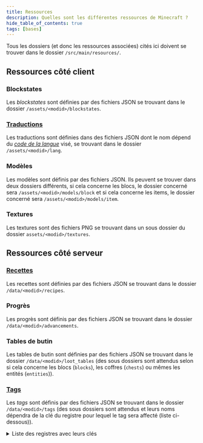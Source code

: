 ```yaml
---
title: Ressources
description: Quelles sont les différentes ressources de Minecraft ?
hide_table_of_contents: true
tags: [bases]
---
```


Tous les dossiers (et donc les ressources associées) cités ici doivent se trouver dans le dossier `/src/main/resources/`.

## Ressources côté client

### Blockstates

Les _blockstates_ sont définies par des fichiers JSON se trouvant dans le dossier `/assets/<modid>/blockstates`.

### [Traductions](lang)

Les traductions sont définies dans des fichiers JSON dont le nom dépend du [_code de la langue_](https://minecraft.fandom.com/wiki/Language) visé, se trouvant dans le dossier `/assets/<modid>/lang`.

### Modèles

Les modèles sont définis par des fichiers JSON.
Ils peuvent se trouver dans deux dossiers différents, si cela concerne les blocs, le dossier concerné sera `/assets/<modid>/models/block` et si cela concerne les items, le dossier concerné sera `/assets/<modid>/models/item`.

### Textures

Les textures sont des fichiers PNG se trouvant dans un sous dossier du dossier `assets/<modid>/textures`.

## Ressources côté serveur

### [Recettes](recipe)

Les recettes sont définies par des fichiers JSON se trouvant dans le dossier `/data/<modid>/recipes`.

### Progrès

Les progrès sont définis par des fichiers JSON se trouvant dans le dossier `/data/<modid>/advancements`.

### Tables de butin

Les tables de butin sont définies par des fichiers JSON se trouvant dans le dossier `/data/<modid>/loot_tables` (des sous dossiers sont attendus selon si cela concerne les blocs (`blocks`), les coffres (`chests`) ou mêmes les entités (`entities`)).

### [Tags](tags)

Les _tags_ sont définis par des fichiers JSON se trouvant dans le dossier `/data/<modid>/tags` (des sous dossiers sont attendus et leurs noms dépendra de la clé du registre pour lequel le tag sera affecté (liste ci-dessous)).

<details>

<summary>Liste des registres avec leurs clés</summary>

| Registre                               | Clé                                    |
|----------------------------------------|----------------------------------------|
| `SOUND_EVENT_REGISTRY`                 | `sound_event`                          |
| `FLUID_REGISTRY`                       | `fluid`                                |
| `MOB_EFFECT_REGISTRY`                  | `mob_effect`                           |
| `BLOCK_REGISTRY`                       | `block`                                |
| `ENCHANTMENT_REGISTRY`                 | `enchantment`                          |
| `ENTITY_TYPE_REGISTRY`                 | `entity_type`                          |
| `ITEM_REGISTRY`                        | `item`                                 |
| `POTION_REGISTRY`                      | `potion`                               |
| `PARTICLE_TYPE_REGISTRY`               | `particle_type`                        |
| `BLOCK_ENTITY_TYPE_REGISTRY`           | `block_entity_type`                    |
| `PAINTING_VARIANT_REGISTRY`            | `painting_variant`                     |
| `CUSTOM_STAT_REGISTRY`                 | `custom_stat`                          |
| `CHUNK_STATUS_REGISTRY`                | `chunk_status`                         |
| `RULE_TEST_REGISTRY`                   | `rule_test`                            |
| `POS_RULE_TEST_REGISTRY`               | `pos_rule_test`                        |
| `MENU_REGISTRY`                        | `menu`                                 |
| `RECIPE_TYPE_REGISTRY`                 | `recipe_type`                          |
| `RECIPE_SERIALIZER_REGISTRY`           | `recipe_serializer`                    |
| `ATTRIBUTE_REGISTRY`                   | `attribute`                            |
| `GAME_EVENT_REGISTRY`                  | `game_event`                           |
| `POSITION_SOURCE_TYPE_REGISTRY`        | `position_source_type`                 |
| `STAT_TYPE_REGISTRY`                   | `stat_type`                            |
| `VILLAGER_TYPE_REGISTRY`               | `villager_type`                        |
| `VILLAGER_PROFESSION_REGISTRY`         | `villager_profession`                  |
| `POINT_OF_INTEREST_TYPE_REGISTRY`      | `point_of_interest_type`               |
| `MEMORY_MODULE_TYPE_REGISTRY`          | `memory_module_type`                   |
| `SENSOR_TYPE_REGISTRY`                 | `sensor_type`                          |
| `SCHEDULE_REGISTRY`                    | `schedule`                             |
| `ACTIVITY_REGISTRY`                    | `activity`                             |
| `LOOT_ENTRY_REGISTRY`                  | `loot_pool_entry_type`                 |
| `LOOT_FUNCTION_REGISTRY`               | `loot_function_type`                   |
| `LOOT_ITEM_REGISTRY`                   | `loot_condition_type`                  |
| `LOOT_NUMBER_PROVIDER_REGISTRY`        | `loot_number_provider_type`            |
| `LOOT_NBT_PROVIDER_REGISTRY`           | `loot_nbt_provider_type`               |
| `LOOT_SCORE_PROVIDER_REGISTRY`         | `loot_score_provider_type`             |
| `DIMENSION_TYPE_REGISTRY`              | `dimension_type`                       |
| `COMMAND_ARGUMENT_TYPE_REGISTRY`       | `command_argument_type`                |
| `DIMENSION_TYPE_REGISTRY`              | `dimension_type`                       |
| `DIMENSION_REGISTRY`                   | `dimension`                            |
| `LEVEL_STEM_REGISTRY`                  | `dimension`                            |
| `FLOAT_PROVIDER_TYPE_REGISTRY`         | `float_provider_type`                  |
| `INT_PROVIDER_TYPE_REGISTRY`           | `int_provider_type`                    |
| `HEIGHT_PROVIDER_TYPE_REGISTRY`        | `height_provider_type`                 |
| `BLOCK_PREDICATE_TYPE_REGISTRY`        | `block_predicate_type`                 |
| `NOISE_GENERATOR_SETTINGS_REGISTRY`    | `worldgen/noise_settings`              |
| `CONFIGURED_CARVER_REGISTRY`           | `worldgen/configured_carver`           |
| `CONFIGURED_FEATURE_REGISTRY`          | `worldgen/configured_feature`          |
| `PLACED_FEATURE_REGISTRY`              | `worldgen/placed_feature`              |
| `STRUCTURE_REGISTRY`                   | `worldgen/structure`                   |
| `STRUCTURE_SET_REGISTRY`               | `worldgen/structure_set`               |
| `PROCESSOR_LIST_REGISTRY`              | `worldgen/processor_list`              |
| `TEMPLATE_POOL_REGISTRY`               | `worldgen/template_pool`               |
| `BIOME_REGISTRY`                       | `worldgen/biome`                       |
| `NOISE_REGISTRY`                       | `worldgen/noise`                       |
| `DENSITY_FUNCTION_REGISTRY`            | `worldgen/density_function`            |
| `WORLD_PRESET_REGISTRY`                | `worldgen/world_preset`                |
| `FLAT_LEVEL_GENERATOR_PRESET_REGISTRY` | `worldgen/flat_level_generator_preset` |
| `CARVER_REGISTRY`                      | `worldgen/carver`                      |
| `FEATURE_REGISTRY`                     | `worldgen/feature`                     |
| `STRUCTURE_PLACEMENT_TYPE_REGISTRY`    | `worldgen/structure_placement`         |
| `STRUCTURE_PIECE_REGISTRY`             | `worldgen/structure_piece`             |
| `STRUCTURE_TYPE_REGISTRY`              | `worldgen/structure_type`              |
| `PLACEMENT_MODIFIER_REGISTRY`          | `worldgen/placement_modifier_type`     |
| `BLOCK_STATE_PROVIDER_TYPE_REGISTRY`   | `worldgen/block_state_provider_type`   |
| `FOLIAGE_PLACER_TYPE_REGISTRY`         | `worldgen/foliage_placer_type`         |
| `TRUNK_PLACER_TYPE_REGISTRY`           | `worldgen/trunk_placer_type`           |
| `TREE_DECORATOR_TYPE_REGISTRY`         | `worldgen/tree_decorator_type`         |
| `ROOT_PLACER_TYPE_REGISTRY`            | `worldgen/root_placer_type`            |
| `FEATURE_SIZE_TYPE_REGISTRY`           | `worldgen/feature_size_type`           |
| `BIOME_SOURCE_REGISTRY`                | `worldgen/biome_source`                |
| `CHUNK_GENERATOR_REGISTRY`             | `worldgen/chunk_generator`             |
| `CONDITION_REGISTRY`                   | `worldgen/material_condition`          |
| `RULE_REGISTRY`                        | `worldgen/material_rule`               |
| `DENSITY_FUNCTION_TYPE_REGISTRY`       | `worldgen/density_function_type`       |
| `STRUCTURE_PROCESSOR_REGISTRY`         | `worldgen/structure_processor`         |
| `STRUCTURE_POOL_ELEMENT_REGISTRY`      | `worldgen/structure_pool_element`      |
| `CHAT_TYPE_REGISTRY`                   | `chat_type`                            |
| `CAT_VARIANT_REGISTRY`                 | `cat_variant`                          |
| `FROG_VARIANT_REGISTRY`                | `frog_variant`                         |
| `BANNER_PATTERN_REGISTRY`              | `banner_pattern`                       |
| `INSTRUMENT_REGISTRY`                  | `instrument`                           |

</details>